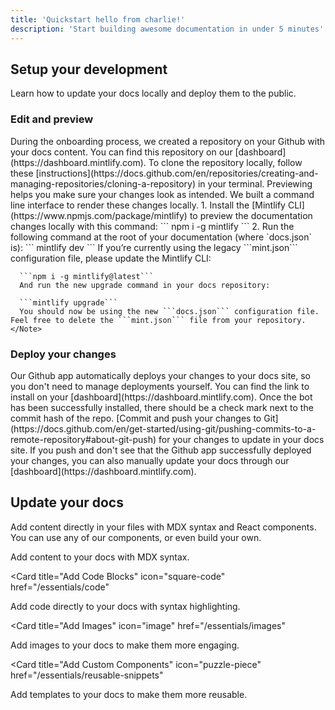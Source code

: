 ```yaml
---
title: 'Quickstart hello from charlie!'
description: 'Start building awesome documentation in under 5 minutes'
---
```


## Setup your development

Learn how to update your docs locally and deploy them to the public.

### Edit and preview

<AccordionGroup>
  <Accordion icon="github" title="Clone your docs locally">
    During the onboarding process, we created a repository on your Github with
    your docs content. You can find this repository on our
    [dashboard](https://dashboard.mintlify.com). To clone the repository
    locally, follow these
    [instructions](https://docs.github.com/en/repositories/creating-and-managing-repositories/cloning-a-repository)
    in your terminal.
  </Accordion>
  <Accordion icon="rectangle-terminal" title="Preview changes">
    Previewing helps you make sure your changes look as intended. We built a
    command line interface to render these changes locally. 
    1. Install the
    [Mintlify CLI](https://www.npmjs.com/package/mintlify) to preview the
    documentation changes locally with this command: ``` npm i -g mintlify ```
    2. Run the following command at the root of your documentation (where
    `docs.json` is): ``` mintlify dev ```
    <Note>
      If you’re currently using the legacy ```mint.json``` configuration file, please update the Mintlify CLI:


      ```npm i -g mintlify@latest```
      And run the new upgrade command in your docs repository:

      ```mintlify upgrade```
      You should now be using the new ```docs.json``` configuration file. Feel free to delete the ```mint.json``` file from your repository.
    </Note>
  </Accordion>
</AccordionGroup>

### Deploy your changes

<AccordionGroup>

<Accordion icon="message-bot" title="Install our Github app">
  Our Github app automatically deploys your changes to your docs site, so you
  don't need to manage deployments yourself. You can find the link to install on
  your [dashboard](https://dashboard.mintlify.com). Once the bot has been
  successfully installed, there should be a check mark next to the commit hash
  of the repo.
</Accordion>
<Accordion icon="rocket" title="Push your changes">
  [Commit and push your changes to
  Git](https://docs.github.com/en/get-started/using-git/pushing-commits-to-a-remote-repository#about-git-push)
  for your changes to update in your docs site. If you push and don't see that
  the Github app successfully deployed your changes, you can also manually
  update your docs through our [dashboard](https://dashboard.mintlify.com).
</Accordion>

</AccordionGroup>

## Update your docs

Add content directly in your files with MDX syntax and React components. You can use any of our components, or even build your own.

<CardGroup>

<Card title="Add Content With MDX" icon="file" href="/essentials/markdown">
  Add content to your docs with MDX syntax.
</Card>

<Card
  title="Add Code Blocks"
  icon="square-code"
  href="/essentials/code"
>
  Add code directly to your docs with syntax highlighting.
</Card>

<Card
  title="Add Images"
  icon="image"
  href="/essentials/images"
>
  Add images to your docs to make them more engaging.
</Card>

<Card
  title="Add Custom Components"
  icon="puzzle-piece"
  href="/essentials/reusable-snippets"
>
  Add templates to your docs to make them more reusable.
</Card>

</CardGroup>
